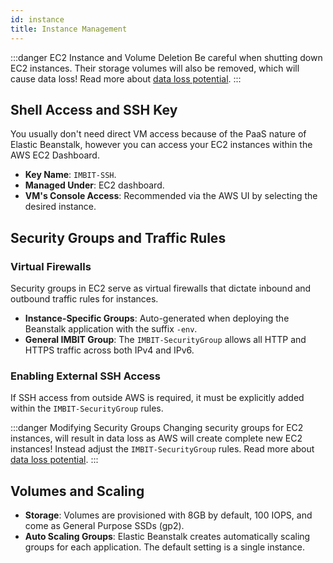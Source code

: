 ```yaml
---
id: instance
title: Instance Management
---
```


:::danger EC2 Instance and Volume Deletion
Be careful when shutting down EC2 instances. Their storage volumes will also be removed, which will cause data loss! Read more about [data loss potential](data#data-loss-potential).
:::

## Shell Access and SSH Key

You usually don't need direct VM access because of the PaaS nature of Elastic Beanstalk, however you can access your EC2 instances within the AWS EC2 Dashboard. 


- **Key Name**: `IMBIT-SSH`.
- **Managed Under**: EC2 dashboard.
- **VM's Console Access**: Recommended via the AWS UI by selecting the desired instance.


## Security Groups and Traffic Rules

### Virtual Firewalls

Security groups in EC2 serve as virtual firewalls that dictate inbound and outbound traffic rules for instances.

- **Instance-Specific Groups**: Auto-generated when deploying the Beanstalk application with the suffix `-env`.
- **General IMBIT Group**: The `IMBIT-SecurityGroup` allows all HTTP and HTTPS traffic across both IPv4 and IPv6.

### Enabling External SSH Access

If SSH access from outside AWS is required, it must be explicitly added within the `IMBIT-SecurityGroup` rules.


:::danger Modifying Security Groups
Changing security groups for EC2 instances, will result in data loss as AWS will create complete new EC2 instances! Instead adjust the `IMBIT-SecurityGroup` rules. Read more about [data loss potential](data#data-loss-potential).
:::


## Volumes and Scaling
- **Storage**: Volumes are provisioned with 8GB by default, 100 IOPS, and come as General Purpose SSDs (gp2).
- **Auto Scaling Groups**: Elastic Beanstalk creates automatically scaling groups for each application. The default setting is a single instance.